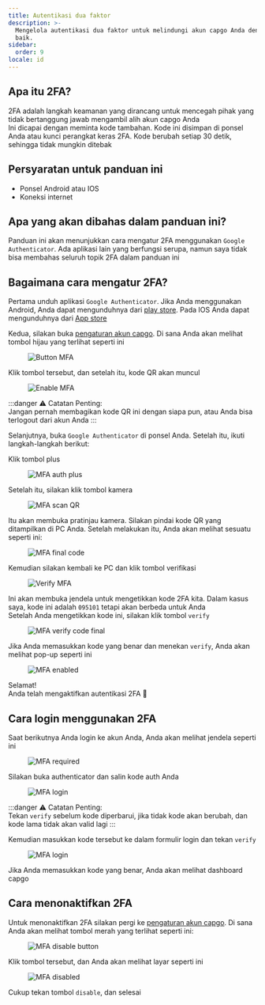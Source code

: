 ```yaml
---
title: Autentikasi dua faktor
description: >-
  Mengelola autentikasi dua faktor untuk melindungi akun capgo Anda dengan lebih
  baik.
sidebar:
  order: 9
locale: id
---
```


## Apa itu 2FA?

2FA adalah langkah keamanan yang dirancang untuk mencegah pihak yang tidak bertanggung jawab mengambil alih akun capgo Anda\
Ini dicapai dengan meminta kode tambahan. Kode ini disimpan di ponsel Anda atau kunci perangkat keras 2FA. Kode berubah setiap 30 detik, sehingga tidak mungkin ditebak

## Persyaratan untuk panduan ini
 - Ponsel Android atau IOS
 - Koneksi internet

## Apa yang akan dibahas dalam panduan ini?

Panduan ini akan menunjukkan cara mengatur 2FA menggunakan `Google Authenticator`. Ada aplikasi lain yang berfungsi serupa, namun saya tidak bisa membahas seluruh topik 2FA dalam panduan ini

## Bagaimana cara mengatur 2FA?

Pertama unduh aplikasi `Google Authenticator`. Jika Anda menggunakan Android, Anda dapat mengunduhnya dari [play store](https://play.google.com/store/apps/details/?id=comgoogleandroidappsauthenticator2). Pada IOS Anda dapat mengunduhnya dari [App store](https://appsapplecom/us/app/google-authenticator/id388497605/)

Kedua, silakan buka [pengaturan akun capgo](https://console.capgo.app/dashboard/settings/account/). Di sana Anda akan melihat tombol hijau yang terlihat seperti ini

<figure><img style="margin-left: auto; margin-right: auto" src="/button-mfa.webp" alt="Button MFA" /><figcaption></figcaption></figure>

Klik tombol tersebut, dan setelah itu, kode QR akan muncul

<figure><img style="margin-left: auto; margin-right: auto" src="/enable-mfa.webp" alt="Enable MFA" /><figcaption></figcaption></figure>

:::danger
⚠️ Catatan Penting: \
Jangan pernah membagikan kode QR ini dengan siapa pun, atau Anda bisa terlogout dari akun Anda
:::

Selanjutnya, buka `Google Authenticator` di ponsel Anda. Setelah itu, ikuti langkah-langkah berikut:

Klik tombol plus

<figure><img style="margin-left: auto; margin-right: auto" src="/mfa-auth-plus.webp" alt="MFA auth plus" /><figcaption></figcaption></figure>

Setelah itu, silakan klik tombol kamera

<figure><img style="margin-left: auto; margin-right: auto" src="/mfa-scan-qr.webp" alt="MFA scan QR" /><figcaption></figcaption></figure>

Itu akan membuka pratinjau kamera. Silakan pindai kode QR yang ditampilkan di PC Anda. Setelah melakukan itu, Anda akan melihat sesuatu seperti ini:

<figure><img style="margin-left: auto; margin-right: auto" src="/mfa-final-code.webp" alt="MFA final code" /><figcaption></figcaption></figure>

Kemudian silakan kembali ke PC dan klik tombol verifikasi

<figure><img style="margin-left: auto; margin-right: auto" src="/enable-mfa-verify.webp" alt="Verify MFA" /><figcaption></figcaption></figure>

Ini akan membuka jendela untuk mengetikkan kode 2FA kita. Dalam kasus saya, kode ini adalah `095101` tetapi akan berbeda untuk Anda\
Setelah Anda mengetikkan kode ini, silakan klik tombol `verify`

<figure><img style="margin-left: auto; margin-right: auto" src="/mfa-verify-final-code.webp" alt="MFA verify code final" /><figcaption></figcaption></figure>

Jika Anda memasukkan kode yang benar dan menekan `verify`, Anda akan melihat pop-up seperti ini

<figure><img style="margin-left: auto; margin-right: auto" src="/mfa-enabled.webp" alt="MFA enabled" /><figcaption></figcaption></figure>

Selamat!\
Anda telah mengaktifkan autentikasi 2FA 🎉

## Cara login menggunakan 2FA

Saat berikutnya Anda login ke akun Anda, Anda akan melihat jendela seperti ini
<figure><img style="margin-left: auto; margin-right: auto" src="/mfa-required.webp" alt="MFA required" /><figcaption></figcaption></figure>

Silakan buka authenticator dan salin kode auth Anda

<figure><img style="margin-left: auto; margin-right: auto" src="/mfa-login.webp" alt="MFA login" /><figcaption></figcaption></figure>

:::danger
⚠️ Catatan Penting: \
Tekan `verify` sebelum kode diperbarui, jika tidak kode akan berubah, dan kode lama tidak akan valid lagi
:::

Kemudian masukkan kode tersebut ke dalam formulir login dan tekan `verify`

<figure><img style="margin-left: auto; margin-right: auto" src="/mfa-final-login-verify.webp" alt="MFA login" /><figcaption></figcaption></figure>

Jika Anda memasukkan kode yang benar, Anda akan melihat dashboard capgo

## Cara menonaktifkan 2FA

Untuk menonaktifkan 2FA silakan pergi ke [pengaturan akun capgo](https://console.capgo.app/dashboard/settings/account/). Di sana Anda akan melihat tombol merah yang terlihat seperti ini:

<figure><img style="margin-left: auto; margin-right: auto" src="/mfa-disable-button.webp" alt="MFA disable button" /><figcaption></figcaption></figure>

Klik tombol tersebut, dan Anda akan melihat layar seperti ini

<figure><img style="margin-left: auto; margin-right: auto" src="/mfa-disable-2.webp" alt="MFA disabled" /><figcaption></figcaption></figure>

Cukup tekan tombol `disable`, dan selesai
